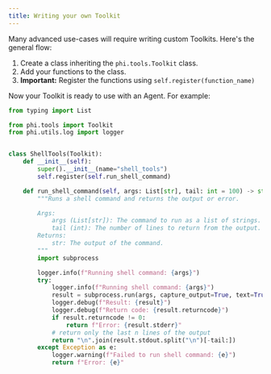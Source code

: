 ```yaml
---
title: Writing your own Toolkit
---
```


Many advanced use-cases will require writing custom Toolkits. Here's the general flow:

1. Create a class inheriting the `phi.tools.Toolkit` class.
2. Add your functions to the class.
3. **Important:** Register the functions using `self.register(function_name)`

Now your Toolkit is ready to use with an Agent. For example:

```python shell_toolkit.py
from typing import List

from phi.tools import Toolkit
from phi.utils.log import logger


class ShellTools(Toolkit):
    def __init__(self):
        super().__init__(name="shell_tools")
        self.register(self.run_shell_command)

    def run_shell_command(self, args: List[str], tail: int = 100) -> str:
        """Runs a shell command and returns the output or error.

        Args:
            args (List[str]): The command to run as a list of strings.
            tail (int): The number of lines to return from the output.
        Returns:
            str: The output of the command.
        """
        import subprocess

        logger.info(f"Running shell command: {args}")
        try:
            logger.info(f"Running shell command: {args}")
            result = subprocess.run(args, capture_output=True, text=True)
            logger.debug(f"Result: {result}")
            logger.debug(f"Return code: {result.returncode}")
            if result.returncode != 0:
                return f"Error: {result.stderr}"
            # return only the last n lines of the output
            return "\n".join(result.stdout.split("\n")[-tail:])
        except Exception as e:
            logger.warning(f"Failed to run shell command: {e}")
            return f"Error: {e}"
```